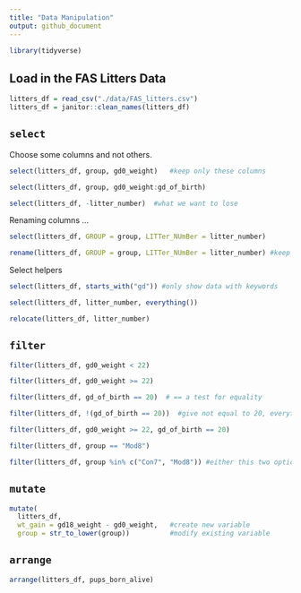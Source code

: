 ```yaml
---
title: "Data Manipulation"
output: github_document
---
```


```r
library(tidyverse)
```

## Load in the FAS Litters Data

```r
litters_df = read_csv("./data/FAS_litters.csv")
litters_df = janitor::clean_names(litters_df)
```

## `select`

Choose some columns and not others.

```r
select(litters_df, group, gd0_weight)   #keep only these columns
```

```r
select(litters_df, group, gd0_weight:gd_of_birth)
```

```r
select(litters_df, -litter_number)  #what we want to lose
```

Renaming columns ...

```r
select(litters_df, GROUP = group, LITTer_NUmBer = litter_number)
```

```r
rename(litters_df, GROUP = group, LITTer_NUmBer = litter_number) #keep other column and rename the specific ones
```

Select helpers 

```r
select(litters_df, starts_with("gd")) #only show data with keywords
```

```r
select(litters_df, litter_number, everything())
```

```r
relocate(litters_df, litter_number)
```

## `filter`

```r
filter(litters_df, gd0_weight < 22)
```

```r
filter(litters_df, gd0_weight >= 22)
```

```r
filter(litters_df, gd_of_birth == 20)  # == a test for equality
```

```r
filter(litters_df, !(gd_of_birth == 20))  #give not equal to 20, everything that's not the case
```

```r
filter(litters_df, gd0_weight >= 22, gd_of_birth == 20)
```

```r
filter(litters_df, group == "Mod8")
```

```r
filter(litters_df, group %in% c("Con7", "Mod8")) #either this two options
```

## `mutate`

```r
mutate(
  litters_df, 
  wt_gain = gd18_weight - gd0_weight,   #create new variable
  group = str_to_lower(group))          #modify existing variable
```


## `arrange`

```r
arrange(litters_df, pups_born_alive)
```











